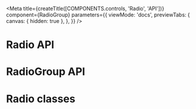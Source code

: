 
<Meta
  title={createTitle([COMPONENTS.controls, 'Radio', 'API'])}
  component={RadioGroup}
  parameters={{
    viewMode: 'docs',
    previewTabs: {
      canvas: { hidden: true },
    },
  }}
/>

# Radio API

<ArgsTable of={Radio} />

# RadioGroup API

<ArgsTable of={RadioGroup} />

# Radio classes

<ArgsTable of={ClassesDummy} />
